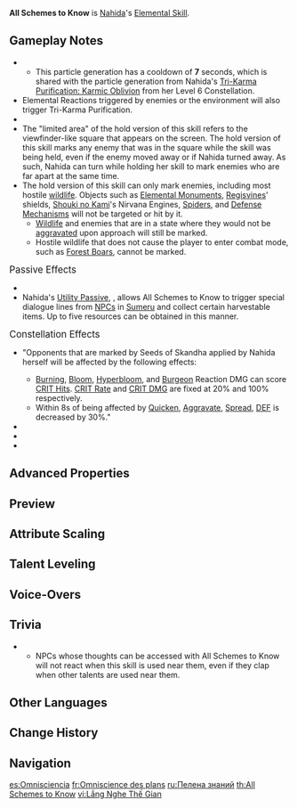 {{Talent Infobox
|image         = Talent All Schemes to Know.png
|character     = Nahida
|type          = Elemental Skill
|info          = Sends forth karmic bonds of wood and tree from her side, dealing {{Color|AoE Dendro DMG}} and marking up to 8 opponents hit with the Seed of Skandha.<br />When held, this skill will trigger differently.<br /><br />'''Hold'''<br />Enters Aiming Mode, which will allow you to select a limited number of opponents within a limited area. During this time, Nahida's [[Interruption Resistance|resistance to interruption]] will be increased.<br />When released, this skill deals {{Color|Dendro DMG}} to these opponents and marks them with the Seed of Skandha.<br />Aiming Mode will last up to 5s and can select a maximum of 8 opponents.<br /><br />'''Seed of Skandha'''<br />Opponents who have been marked by the Seed of Skandha will be linked to one another up till a certain distance.<br />After you trigger [[Elemental Reaction]]s on opponents who are affected by the Seeds of Skandha or when they take DMG from [[Dendro Core]]s (including Burgeon and Hyperbloom DMG), Nahida will unleash Tri-Karma Purification on the opponents and all connected opponents, dealing {{Color|Dendro DMG}} based on her ATK and Elemental Mastery.<br />You can trigger at most 1 Tri-Karma Purification within a short period of time.
|CD            = 5s
|CDHold        = 6s
|scale_att1    = ATK
|scale_att2    = Elemental Mastery
|utility1      = Status to Enemy
|utility2      = Interruption Resistance
|attr1         = Press DMG
|value1        = 98.4-209.1%
|attr2         = Hold DMG
|value2        = 130.4-277.1%
|attr3         = Tri-Karma Purification DMG (% ATK + % Elemental Mastery)
|value3        = 103.2 + 206.4-219.3 + 438.6%
|attr4         = Tri-Karma Purification Trigger Interval
|value4        = 2.5s
|attr5         = Seed of Skandha Duration
|value5        = 25s
}}
{{Description|Lo, the god of grass and trees shines her ultimate truth into the void, illuminating the origin and destruction of the three karmas.}}
'''All Schemes to Know''' is [[Nahida]]'s [[Elemental Skill]].

==Gameplay Notes==
* {{TalentNote|particles|Tri-Karma Purification|3}}
** This particle generation has a cooldown of '''7''' seconds, which is shared with the particle generation from Nahida's [[The Fruit of Reason's Culmination|Tri-Karma Purification: Karmic Oblivion]] from her Level 6 Constellation.
* Elemental Reactions triggered by enemies or the environment will also trigger Tri-Karma Purification.
* {{TalentNote|no snapshot|Tri-Karma Purification DMG|character=Nahida|talent=All Schemes to Know}}
* The "limited area" of the hold version of this skill refers to the viewfinder-like square that appears on the screen. The hold version of this skill marks any enemy that was in the square while the skill was being held, even if the enemy moved away or if Nahida turned away. As such, Nahida can turn while holding her skill to mark enemies who are far apart at the same time.
* The hold version of this skill can only mark enemies, including most hostile [[wildlife]]. Objects such as [[Elemental Monument]]s, [[Regisvines]]' shields, [[Shouki no Kami]]'s Nirvana Engines, [[Spider]]s, and [[Defense Mechanism]]s will not be targeted or hit by it.
** [[Wildlife]] and enemies that are in a state where they would not be [[Aggravation|aggravated]] upon approach will still be marked.
** Hostile wildlife that does not cause the player to enter combat mode, such as [[Forest Boar]]s, cannot be marked.

;<big>Passive Effects</big>
* {{TalentNote|character=Nahida|ascension|2|Awakening Elucidated|talent=All Schemes to Know}}
* Nahida's [[Utility Passive]], {{Talent|On All Things Meditated|20|nobr=1}}, allows All Schemes to Know to trigger special dialogue lines from [[NPC]]s in [[Sumeru]] and collect certain harvestable items. Up to five resources can be obtained in this manner.

;<big>Constellation Effects</big>
* {{TalentNote|constellation|2|The Root of All Fullness|}} "Opponents that are marked by Seeds of Skandha applied by Nahida herself will be affected by the following effects:
** [[Burning]], [[Bloom]], [[Hyperbloom]], and [[Burgeon]] Reaction DMG can score [[CRIT Hit]]s. [[CRIT Rate]] and [[CRIT DMG]] are fixed at 20% and 100% respectively.
** Within 8s of being affected by [[Quicken]], [[Aggravate]], [[Spread]], [[DEF]] is decreased by 30%."
* {{TalentNote|constellation|3|The Shoot of Conscious Attainment}}
* {{TalentNote|constellation|4|The Stem of Manifest Inference}}
* {{TalentNote|constellation|6|The Fruit of Reason's Culmination}}

==Advanced Properties==
{{Advanced Properties
|title   = Press DMG
|gu      = 1U
|icdtag  = none
|poise   = 75
|impulse = 2

|title2   = Hold DMG
|gu2      = 1U
|icdtag2  = none
|poise2   = 100
|impulse2 = 2

|title3   = Tri-Karma Purification DMG
|gu3      = 1.5U
|icdtag3  = Nahida Tri-Karma Purification
|icdtype3 = 1s
|poise3   = 30
|impulse3 = 2
}}

==Preview==
{{Preview
|file1    = All Schemes to Know Press Preview
|caption1 = Press

|file2    = All Schemes to Know Hold Preview
|caption2 = Hold

|file3    = All Schemes to Know Seed of Skandha Preview
|caption3 = Seed of Skandha
}}

==Attribute Scaling==
{{Talent Scaling
|talentType=Elemental Skill
|levels=13
|order=pressdmg,holddmg,tri-karmapurificationdmg,tri-karmapurificationtriggerinterval,seedofskandhaduration,presscd,holdcd
|titles=Press DMG (%),Hold DMG (%),Tri-Karma Purification DMG (% ATK + % Elemental Mastery),Tri-Karma Purification Trigger Interval,Seed of Skandha Duration,Press CD,Hold CD
|pressdmg_1=98.4
|pressdmg_2=105.78
|pressdmg_3=113.16
|pressdmg_4=123
|pressdmg_5=130.38
|pressdmg_6=137.76
|pressdmg_7=147.6
|pressdmg_8=157.44
|pressdmg_9=167.28
|pressdmg_10=177.12
|pressdmg_11=186.96
|pressdmg_12=196.8
|pressdmg_13=209.1
|holddmg_1=130.4
|holddmg_2=140.18
|holddmg_3=149.96
|holddmg_4=163
|holddmg_5=172.78
|holddmg_6=182.56
|holddmg_7=195.6
|holddmg_8=208.64
|holddmg_9=221.68
|holddmg_10=234.72
|holddmg_11=247.76
|holddmg_12=260.8
|holddmg_13=277.1
|tri-karmapurificationdmg_1=103.2+206.4
|tri-karmapurificationdmg_2=110.94+221.88
|tri-karmapurificationdmg_3=118.68+237.36
|tri-karmapurificationdmg_4=129+258
|tri-karmapurificationdmg_5=136.74+273.48
|tri-karmapurificationdmg_6=144.48+288.96
|tri-karmapurificationdmg_7=154.8+309.6
|tri-karmapurificationdmg_8=165.12+330.24
|tri-karmapurificationdmg_9=175.44+350.88
|tri-karmapurificationdmg_10=185.76+371.52
|tri-karmapurificationdmg_11=196.08+392.16
|tri-karmapurificationdmg_12=206.4+412.8
|tri-karmapurificationdmg_13=219.3+438.6
|tri-karmapurificationtriggerinterval=2.5s
|seedofskandhaduration=25s
|presscd=5s
|holdcd=6s
}}

==Talent Leveling==
{{Talent Upgrade|Nahida}}

==Voice-Overs==
{{Talent VO}}

==Trivia==
* {{TalentNote|clap}}
** NPCs whose thoughts can be accessed with All Schemes to Know will not react when this skill is used near them, even if they clap when other talents are used near them.

==Other Languages==
{{Other Languages
|en      = All Schemes to Know
|zhs     = 所闻遍计
|zhs_rm  = Suǒwén Biànjì
|zht     = 所聞遍計
|zht_rm  = Suǒwén Biànjì
|zh_tl   = 
|ja      = 所聞遍計
|ja_rm   = Shobun Henge
|ja_tl   = Omniscient Schemes
|ko      = 너른 헤아림
|ko_rm   = Neoreun Hearim
|ko_tl   = Wide Understand
|es      = Omnisciencia
|es_tl   = Omniscience
|fr      = Omniscience des plans
|fr_tl   = Omniscience of Schemes
|ru      = Пелена знаний
|ru_tl   = Shroud of Knowledge
|th      = All Schemes to Know
|vi      = Lắng Nghe Thế Gian
|vi_tl   = Listen to the Universe
|de      = Kennerin aller Tricks
|de_tl   = Expert of All Schemes
|id      = All Schemes to Know
|pt      = Esquemas Universais
|pt_tl   = Universal Schemes
|tr      = Tüm Planları Bilen
|tr_tl   = 
|it      = Karma vincolante
|it_tl   = Binding Karma
}}

==Change History==
{{Change History|3.2}}

==Navigation==
{{Talent Navbox|Nahida}}

[[es:Omnisciencia]]
[[fr:Omniscience des plans]]
[[ru:Пелена знаний]]
[[th:All Schemes to Know]]
[[vi:Lắng Nghe Thế Gian]]